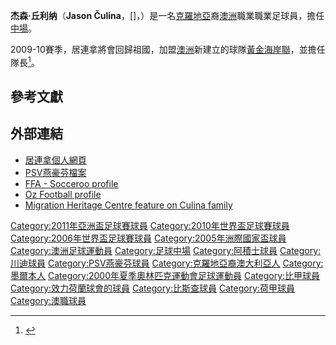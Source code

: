{{noteta
|G1=uefa
|T=zh-hans:杰森·丘利纳;zh-hk:積臣·居連拿;zh-tw:傑森·丘利納;
|1=zh-hans:丘利纳;zh-hk:居連拿;zh-tw:丘利納;
|2=zh-hans:比尔肖特;zh-hk:比斯查;zh-tw:比爾肖特;
}}
{{Football player infobox
| playername = 杰森·丘利纳<br />''Jason Čulina''
| fullname = Jason Čulina
| image = [[File:Jason_Culina.jpg|170px]]
| dateofbirth = {{birth date and age|1980|8|5}}
| cityofbirth =  [[墨爾本|墨爾本]]
| countryofbirth = [[澳洲|澳洲]]
| height =  {{height|m=1.75}}
| currentclub = 
| clubnumber = 
| position = [[中場|中場]]
| youthyears =
| youthclubs = {{tsl|en|St Albans Saints||St Albans Dinamo}}<br />{{tsl|en|Sydney United||悉尼聯}}
| years = 1996–98<br />1998–99<br />2000–04<br />2001<br />2002–03<br />2004–05<br />2005–09<br />2009-2011<br />2011<br />2012-2013
| clubs = {{tsl|en|Sydney United||悉尼聯}}<br />{{tsl|en|Sydney Olympic FC||悉尼奧林匹克}}<br />[[阿積士|阿積士]]<br />→ [[热米纳尔比尔肖特|比尔肖特]] ''（外借）''<br />→ [[迪加史卓普|迪加史卓普]] ''（外借）''<br />[[川迪|川迪]]<br />[[PSV燕豪芬|PSV燕豪芬]]<br />[[黃金海岸聯足球會|黃金海岸聯]]<br />[[紐卡素噴射機足球會|紐卡素噴射機]]<br />[[悉尼足球會|FC悉尼]]
| caps(goals) = 32 (1)<br />21 (1)<br />3 (0)<br />12 (1)<br />24 (1)<br />38 (12)<br />96 (3)<br />44 (8)<br />0 (0)<br />8 (2)
| nationalyears = 1996-97<br />1999<br />1998-00<br />2005-
| nationalteam = [[澳洲國家足球隊|澳洲U-17]]<br />[[澳洲國家足球隊|澳洲U-20]]<br />[[澳洲國家足球隊|澳洲U-23]]<br />[[澳洲|澳洲]]
| nationalcaps(goals) = {{0}}5 {{0}}(6)<br />{{0}}4 {{0}}(1)<br />16 {{0}}(1)<br />58 {{0}}(1)
| pcupdate = 
| ntupdate = 
}}
'''杰森·丘利纳'''（'''Jason Čulina'''，[{{IPA|ˈtʃulina}}]，{{bd|1980年|8月5日|catidx=Culina, Jason}}）是一名[[克羅地亞|克羅地亞]]裔[[澳洲|澳洲]]職業職業足球員，擔任[[中場|中場]]。

2009-10賽季，居連拿將會回歸祖國，加盟[[澳洲|澳洲]]新建立的球隊[[黃金海岸聯足球會|黃金海岸聯]]，並擔任隊長<ref>{{Cite web |url=http://www.uefa.com/footballeurope/news/kind=2/newsid=791539.html |title=存档副本 |access-date=2009-06-24 |archive-date=2009-01-11 |archive-url=https://web.archive.org/web/20090111053312/http://www.uefa.com/footballeurope/news/kind=2/newsid=791539.html |dead-url=no }}</ref>。

== 參考文獻 ==
{{reflist}}

== 外部連結 ==
* [http://www.jasonculina.com 居連拿個人網頁] {{Wayback|url=http://www.jasonculina.com/ |date=20210313120919 }}
* [https://web.archive.org/web/20081014235739/http://english.psv.nl/web/show/id=58754/dbid=12345/typeofpage=55009 PSV燕豪芬檔案]
* [http://www.footballaustralia.com.au/Socceroos/default.aspx?s=soc_player_profile&pid=90&tid=23 FFA - Socceroo profile] {{Wayback|url=http://www.footballaustralia.com.au/Socceroos/default.aspx?s=soc_player_profile&pid=90&tid=23 |date=20110527201708 }}
* [http://www.ozfootball.net/ark/Players/C/CU.html Oz Football profile] {{Wayback|url=http://www.ozfootball.net/ark/Players/C/CU.html |date=20160303211943 }}
* [https://web.archive.org/web/20060822025220/http://migrationheritage.nsw.gov.au/exhibitions/worldcup/family-culina.shtml Migration Heritage Centre feature on Culina family]

{{2006年世界杯足球赛澳洲参赛名单}}
{{Australia Squad 2010 World Cup}}

{{DEFAULTSORT:Culina, Jason}}
[[Category:2011年亞洲盃足球賽球員|Category:2011年亞洲盃足球賽球員]]
[[Category:2010年世界盃足球賽球員|Category:2010年世界盃足球賽球員]]
[[Category:2006年世界盃足球賽球員|Category:2006年世界盃足球賽球員]]
[[Category:2005年洲際國家盃球員|Category:2005年洲際國家盃球員]]
[[Category:澳洲足球運動員|Category:澳洲足球運動員]]
[[Category:足球中場|Category:足球中場]]
[[Category:阿積士球員|Category:阿積士球員]]
[[Category:川迪球員|Category:川迪球員]]
[[Category:PSV燕豪芬球員|Category:PSV燕豪芬球員]]
[[Category:克羅地亞裔澳大利亞人|Category:克羅地亞裔澳大利亞人]]
[[Category:墨爾本人|Category:墨爾本人]]
[[Category:2000年夏季奧林匹克運動會足球運動員|Category:2000年夏季奧林匹克運動會足球運動員]]
[[Category:比甲球員|Category:比甲球員]]
[[Category:效力荷蘭球會的球員|Category:效力荷蘭球會的球員]]
[[Category:比斯查球員|Category:比斯查球員]]
[[Category:荷甲球員|Category:荷甲球員]]
[[Category:澳職球員|Category:澳職球員]]
